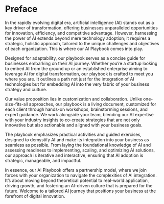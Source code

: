 # Preface

In the rapidly evolving digital era, artificial intelligence (AI) stands out as a key driver of transformation, offering businesses unparalleled opportunities for innovation, efficiency, and competitive advantage. However, harnessing the power of AI extends beyond mere technology adoption; it requires a strategic, holistic approach, tailored to the unique challenges and objectives of each organization. This is where our AI Playbook comes into play.

Designed for adaptability, our playbook serves as a concise guide for businesses embarking on their AI journey. Whether you're a startup looking to embed AI from the ground up or an established enterprise aiming to leverage AI for digital transformation, our playbook is crafted to meet you where you are. It outlines a path not just for the integration of AI technologies but for embedding AI into the very fabric of your business strategy and culture.

Our value proposition lies in customization and collaboration. Unlike one-size-fits-all approaches, our playbook is a living document, customized for each client through hands-on workshops, brainstorming sessions, and expert guidance. We work alongside your team, blending our AI expertise with your industry insights to co-create strategies that are not only innovative but also actionable and aligned with your business goals.

The playbook emphasizes practical activities and guided exercises, designed to demystify AI and make its integration into your business as seamless as possible. From laying the foundational knowledge of AI and assessing readiness to implementing, scaling, and optimizing AI solutions, our approach is iterative and interactive, ensuring that AI adoption is strategic, manageable, and impactful.

In essence, our AI Playbook offers a partnership model, where we join forces with your organization to navigate the complexities of AI integration. It's about moving beyond theoretical potential to real-world application, driving growth, and fostering an AI-driven culture that is prepared for the future. Welcome to a tailored AI journey that positions your business at the forefront of digital innovation.
